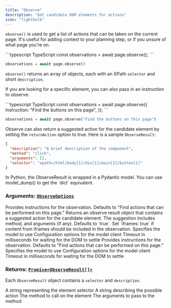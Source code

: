```yaml
---
title: "Observe"
description: "Get candidate DOM elements for actions"
icon: "lightbulb"
---
```


`observe()` is used to get a list of actions that can be taken on the current page. It's useful for adding context to your planning step, or if you unsure of what page you're on.

<CodeGroup>
```typescript TypeScript
const observations = await page.observe();
```

```python Python
observations = await page.observe()
```

</CodeGroup>

`observe()` returns an array of objects, each with an XPath `selector` and short `description`.

If you are looking for a specific element, you can also pass in an instruction to observe:

<CodeGroup>
```typescript TypeScript
const observations = await page.observe({
  instruction: "Find the buttons on this page",
});
```

```python Python
observations = await page.observe("Find the buttons on this page")
```

</CodeGroup>

Observe can also return a suggested action for the candidate element by setting the `returnAction` option to true. Here is a sample `ObserveResult`:

```json
{
  "description": "A brief description of the component",
  "method": "click",
  "arguments": [],
  "selector": "xpath=/html/body[1]/div[1]/main[1]/button[1]"
}
```

<Note>
  In Python, the ObserveResult is wrapped in a Pydantic model. You can use
  model_dump() to get the `dict` equivalent.
</Note>

### **Arguments:** [`ObserveOptions`](https://github.com/browserbase/stagehand/blob/main/types/stagehand.ts)

<Tabs>
<Tab title="TypeScript">

<ParamField path="instruction" type="string" optional>
  Provides instructions for the observation. Defaults to "Find actions that can
  be performed on this page."
</ParamField>

<ParamField path="returnAction" type="boolean" optional>
  Returns an observe result object that contains a suggested action for the
  candidate element. The suggestion includes method, and arguments (if any).
  Defaults to `true`.
</ParamField>

<ParamField path="iframes" type="boolean" optional>
  Set `iframes: true` if content from iframes should be included in the
  observation.
</ParamField>

<ParamField path="modelName" type="AvailableModel" optional>
  Specifies the model to use
</ParamField>

<ParamField path="modelClientOptions" type="object" optional>
  Configuration options for the model client
</ParamField>

  <ParamField path="domSettleTimeoutMs" type="number" optional>
    Timeout in milliseconds for waiting for the DOM to settle
  </ParamField>
</Tab>

<Tab title="Python">
  <ParamField path="instruction" type="string" optional>
    Provides instructions for the observation. Defaults to "Find actions that can be performed on this page."
  </ParamField>

<ParamField path="model_name" type="AvailableModel" optional>
  Specifies the model to use
</ParamField>

<ParamField path="model_client_options" type="object" optional>
  Configuration options for the model client
</ParamField>

  <ParamField path="dom_settle_timeout_ms" type="number" optional>
    Timeout in milliseconds for waiting for the DOM to settle
  </ParamField>
</Tab>
</Tabs>

### **Returns:** [`Promise<ObserveResult[]>`](https://github.com/browserbase/stagehand/blob/main/types/stagehand.ts)

Each `ObserveResult` object contains a `selector` and `description`.

<ParamField path="selector" type="string" required>
  A string representing the element selector
</ParamField>

<ParamField path="description" type="string" required>
  A string describing the possible action
</ParamField>

<ParamField path="method" type="string" optional>
  The method to call on the element
</ParamField>

<ParamField path="arguments" type="object" optional>
  The arguments to pass to the method
</ParamField>
